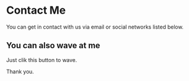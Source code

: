 
# Contact Me

You can get in contact with us via email or social networks listed below.

## You can also wave at me

Just clik this button to wave.

<Wave/>

Thank you.

